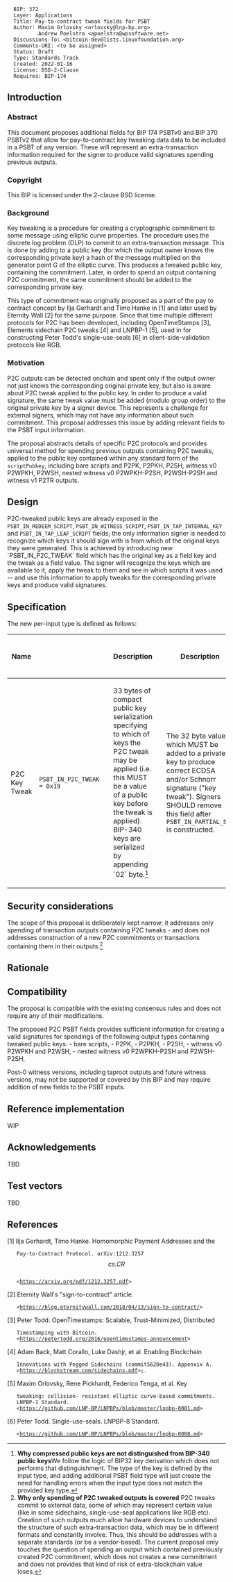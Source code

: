 <pre>
  BIP: 372
  Layer: Applications
  Title: Pay-to-contract tweak fields for PSBT
  Author: Maxim Orlovsky <orlovsky@lnp-bp.org>
          Andrew Poelstra <apoelstra@wpsoftware.net>
  Discussions-To: <bitcoin-dev@lists.linuxfoundation.org>
  Comments-URI: <to be assigned>
  Status: Draft
  Type: Standards Track
  Created: 2022-01-16
  License: BSD-2-Clause
  Requires: BIP-174
</pre>

==Introduction==

===Abstract===

This document proposes additional fields for BIP 174 PSBTv0 and BIP 370 PSBTv2
that allow for pay-to-contract key tweaking data data to be included in a PSBT
of any version. These will represent an extra-transaction information required
for the signer to produce valid signatures spending previous outputs.

===Copyright===

This BIP is licensed under the 2-clause BSD license.

===Background===

Key tweaking is a procedure for creating a cryptographic commitment to some
message using elliptic curve properties. The procedure uses the discrete log
problem (DLP) to commit to an extra-transaction message. This is done by adding
to a public key (for which the output owner knows the corresponding private key)
a hash of the message multiplied on the generator point G of the elliptic curve.
This produces a tweaked public key, containing the commitment. Later, in order
to spend an output containing P2C commitment, the same commitment should be
added to the corresponding private key.

This type of commitment was originally proposed as a part of the pay to contract
concept by Ilja Gerhardt and Timo Hanke in [1] and later used by Eternity Wall
[2] for the same purpose. Since that time multiple different protocols for P2C
has been developed, including OpenTimeStamps [3], Elements sidechain P2C tweaks
[4] and LNPBP-1 [5], used in for constructing Peter Todd's single-use-seals [6]
in client-side-validation protocols like RGB.

===Motivation===

P2C outputs can be detected onchain and spent only if the output owner
not just knows the corresponding original private key, but also is aware about
P2C tweak applied to the public key. In order to produce a valid signature, the
same tweak value must be added (modulo group order) to the original private key
by a signer device. This represents a challenge for external signers, which may
not have any information about such commitment. This proposal addresses this
issue by adding relevant fields to the PSBT input information.

The proposal abstracts details of specific P2C protocols and provides universal
method for spending previous outputs containing P2C tweaks, applied to the public
key contained within any standard form of the <tt>scriptPubkey</tt>, including
bare scripts and P2PK, P2PKH, P2SH, witness v0 P2WPKH, P2WSH, nested witness v0
P2WPKH-P2SH, P2WSH-P2SH and witness v1 P2TR outputs.


==Design==

P2C-tweaked public keys are already exposed in the
<tt>PSBT_IN_REDEEM_SCRIPT</tt>, <tt>PSBT_IN_WITNESS_SCRIPT</tt>,
<tt>PSBT_IN_TAP_INTERNAL_KEY</tt> and <tt>PSBT_IN_TAP_LEAF_SCRIPT</tt> fields;
the only information signer is needed to recognize which keys it should sign
with is from which of the original keys they were generated. This is achieved by
introducing new `PSBT_IN_P2C_TWEAK` field which has the original key as a field
key and the tweak as a field value. The signer will recognize the keys which are
available to it, apply the tweak to them and see in which scripts it was used --
and use this information to apply tweaks for the corresponding private keys and
produce valid signatures.


==Specification==

The new per-input type is defined as follows:

{|
! Name
! <tt><keytype></tt>
! <tt><keydata></tt>
! <tt><keydata></tt> Description
! <tt><valuedata></tt>
! <tt><valuedata></tt> Description
! Versions Requiring Inclusion
! Versions Requiring Exclusion
! Versions Allowing Inclusion
|-
| P2C Key Tweak
| <tt>PSBT_IN_P2C_TWEAK = 0x19</tt>
| <tt><pubkey></tt>
| 33 bytes of compact public key serialization specifying to which of keys the
P2C tweak may be applied (i.e. this MUST be a value of a public key before the
tweak is applied). BIP-340 keys are serialized by appending `02`
byte.<ref>'''Why compressed public keys are not distinguished from BIP-340
public keys'''We follow the logic of BIP32 key derivation which does not
performs that distinguishment. The type of the key is defined by the input type,
and adding additional PSBT field type will just create the need for handling
errors when the input type does not match the provided key type.</ref>
| <tt><tweak></tt>
| The 32 byte value which MUST be added to a private key to produce correct
ECDSA and/or Schnorr signature ("key tweak"). Signers SHOULD remove this field
after <tt>PSBT_IN_PARTIAL_SIG</tt> is constructed.
|
|
| 0, 2
| BIP-P2C
|}


==Security considerations==

The scope of this proposal is deliberately kept narrow; it addresses
only spending of transaction outputs containing P2C tweaks - and does not
addresses construction of a new P2C commitments or transactions containing them
in their outputs.<ref>'''Why only spending of P2C tweaked outputs is covered'''
P2C tweaks commit to external data, some of which may represent certain value
(like in some sidechains, single-use-seal applications like RGB etc). Creation
of such outputs much allow hardware devices to understand the structure of such
extra-transaction data, which may be in different formats and constantly
involve. Thus, this should be addresses with a separate standards (or be a
vendor-based). The current proposal only touches the question of spending an
output which contained previously created P2C commitment, which does not creates
a new commitment and does not provides that kind of risk of extra-blockchain
value loses.</ref>


==Rationale==

<references/>


==Compatibility==

The proposal is compatible with the existing consensus rules and does not
require any of their modifications.

The proposed P2C PSBT fields provides sufficient information for creating a
valid signatures for spendings of the following output types containing tweaked
public keys:
- bare scripts,
- P2PK,
- P2PKH,
- P2SH,
- witness v0 P2WPKH and P2WSH,
- nested witness v0 P2WPKH-P2SH and P2WSH-P2SH,

Post-0 witness versions, including taproot outputs and future witness versions,
may not be supported or covered by this BIP and may require addition of new
fields to the PSBT inputs.


==Reference implementation==

WIP


==Acknowledgements==

TBD


==Test vectors==

TBD


==References==

[1] Ilja Gerhardt, Timo Hanke. Homomorphic Payment Addresses and the
    Pay-to-Contract Protocol. arXiv:1212.3257 \[cs.CR\]
    <https://arxiv.org/pdf/1212.3257.pdf>
[2] Eternity Wall's "sign-to-contract" article.
    <https://blog.eternitywall.com/2018/04/13/sign-to-contract/>
[3] Peter Todd. OpenTimestamps: Scalable, Trust-Minimized, Distributed
    Timestamping with Bitcoin.
    <https://petertodd.org/2016/opentimestamps-announcement>
[4] Adam Back, Matt Corallo, Luke Dashjr, et al. Enabling Blockchain
    Innovations with Pegged Sidechains (commit5620e43). Appenxix A.
    <https://blockstream.com/sidechains.pdf>;.
[5] Maxim Orlovsky, Rene Pickhardt, Federico Tenga, et al. Key
    tweaking: collision- resistant elliptic curve-based commitments.
    LNPBP-1 Standard.
    <https://github.com/LNP-BP/LNPBPs/blob/master/lnpbp-0001.md>
[6] Peter Todd. Single-use-seals. LNPBP-8 Standard.
    <https://github.com/LNP-BP/LNPBPs/blob/master/lnpbp-0008.md>
